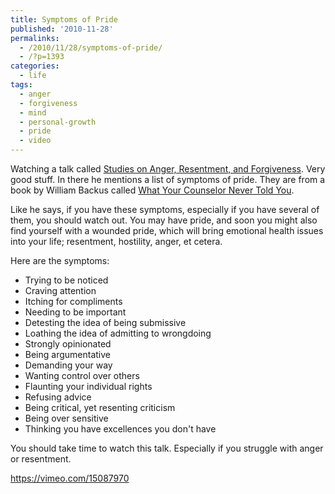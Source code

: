 ---
title: Symptoms of Pride
published: '2010-11-28'
permalinks:
  - /2010/11/28/symptoms-of-pride/
  - /?p=1393
categories:
  - life
tags:
  - anger
  - forgiveness
  - mind
  - personal-growth
  - pride
  - video
---

Watching a talk called [Studies on Anger, Resentment, and Forgiveness](https://vimeo.com/15087970). Very good stuff. In there he mentions a list of symptoms of pride. They are from a book by William Backus called [What Your Counselor Never Told You](https://amzn.to/eG0q6S).

Like he says, if you have these symptoms, especially if you have several of them, you should watch out. You may have pride, and soon you might also find yourself with a wounded pride, which will bring emotional health issues into your life; resentment, hostility, anger, et cetera.

Here are the symptoms:

- Trying to be noticed
- Craving attention
- Itching for compliments
- Needing to be important
- Detesting the idea of being submissive
- Loathing the idea of admitting to wrongdoing
- Strongly opinionated
- Being argumentative
- Demanding your way
- Wanting control over others
- Flaunting your individual rights
- Refusing advice
- Being critical, yet resenting criticism
- Being over sensitive
- Thinking you have excellences you don't have

You should take time to watch this talk. Especially if you struggle with anger or resentment.

https://vimeo.com/15087970
